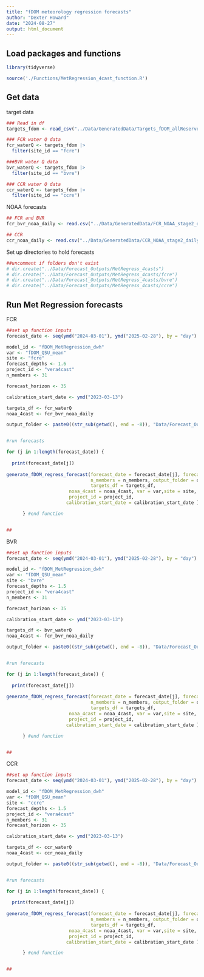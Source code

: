 ```yaml
---
title: "fDOM meteorology regression forecasts"
author: "Dexter Howard"
date: "2024-08-27"
output: html_document
---
```



## Load packages and functions 

```r
library(tidyverse)

source('./Functions/MetRegression_4cast_function.R')

```


## Get data 

target data 
```r
### Read in df 
targets_fdom <- read_csv("../Data/GeneratedData/Targets_fDOM_allReservoirs.csv")

### FCR water Q data
fcr_waterQ <- targets_fdom |>
  filter(site_id == "fcre")

###BVR water Q data
bvr_waterQ <- targets_fdom |>
  filter(site_id == "bvre")

### CCR water Q data
ccr_waterQ <- targets_fdom |>
  filter(site_id == "ccre")

```


NOAA forecasts 
```r
## FCR and BVR 
fcr_bvr_noaa_daily <- read.csv("../Data/GeneratedData/FCR_NOAA_stage2_dailyaverage_27sep20-19mar25.csv")

## CCR
ccr_noaa_daily <- read.csv("../Data/GeneratedData/CCR_NOAA_stage2_dailyaverage_27sep20-19mar25.csv")

```


Set up directories to hold forecasts

```r
##uncomment if folders don't exist
# dir.create("../Data/Forecast_Outputs/MetRegress_4casts")
# dir.create("../Data/Forecast_Outputs/MetRegress_4casts/fcre")
# dir.create("../Data/Forecast_Outputs/MetRegress_4casts/bvre")
# dir.create("../Data/Forecast_Outputs/MetRegress_4casts/ccre")

```




## Run Met Regression forecasts 

FCR
```r
##set up function inputs
forecast_date <- seq(ymd("2024-03-01"), ymd("2025-02-28"), by = "day")

model_id <- "fDOM_MetRegression_dwh"
var <- "fDOM_QSU_mean"
site <- "fcre"
forecast_depths <- 1.6
project_id <- "vera4cast"
n_members <- 31

forecast_horizon <- 35

calibration_start_date <- ymd("2023-03-13") 

targets_df <- fcr_waterQ
noaa_4cast <- fcr_bvr_noaa_daily

output_folder <- paste0((str_sub(getwd(), end = -8)), "Data/Forecast_Outputs/MetRegress_4casts/fcre/", model_id, "_", site, "_")


#run forecasts

for (j in 1:length(forecast_date)) {
  
  print(forecast_date[j]) 
  
generate_fDOM_regress_forecast(forecast_date = forecast_date[j], forecast_horizon = forecast_horizon, 
                               n_members = n_members, output_folder = output_folder, model_id = model_id, 
                               targets_df = targets_df,
                       noaa_4cast = noaa_4cast, var = var,site = site, forecast_depths = forecast_depths,
                       project_id = project_id,
                      calibration_start_date = calibration_start_date )

      } #end function


## 


```



BVR
```r
##set up function inputs
forecast_date <- seq(ymd("2024-03-01"), ymd("2025-02-28"), by = "day")

model_id <- "fDOM_MetRegression_dwh"
var <- "fDOM_QSU_mean"
site <- "bvre"
forecast_depths <- 1.5
project_id <- "vera4cast"
n_members <- 31

forecast_horizon <- 35

calibration_start_date <- ymd("2023-03-13") 

targets_df <- bvr_waterQ
noaa_4cast <- fcr_bvr_noaa_daily

output_folder <- paste0((str_sub(getwd(), end = -8)), "Data/Forecast_Outputs/MetRegress_4casts/bvre/", model_id, "_", site, "_")


#run forecasts

for (j in 1:length(forecast_date)) {
  
  print(forecast_date[j]) 
  
generate_fDOM_regress_forecast(forecast_date = forecast_date[j], forecast_horizon = forecast_horizon, 
                               n_members = n_members, output_folder = output_folder, model_id = model_id, 
                               targets_df = targets_df,
                       noaa_4cast = noaa_4cast, var = var,site = site, forecast_depths = forecast_depths,
                       project_id = project_id,
                      calibration_start_date = calibration_start_date )

      } #end function


## 


```


CCR
```r
##set up function inputs
forecast_date <- seq(ymd("2024-03-01"), ymd("2025-02-28"), by = "day")

model_id <- "fDOM_MetRegression_dwh"
var <- "fDOM_QSU_mean"
site <- "ccre"
forecast_depths <- 1.5
project_id <- "vera4cast"
n_members <- 31
forecast_horizon <- 35

calibration_start_date <- ymd("2023-03-13") 

targets_df <- ccr_waterQ
noaa_4cast <- ccr_noaa_daily

output_folder <- paste0((str_sub(getwd(), end = -8)), "Data/Forecast_Outputs/MetRegress_4casts/ccre/", model_id, "_", site, "_")


#run forecasts

for (j in 1:length(forecast_date)) {
  
  print(forecast_date[j]) 
  
generate_fDOM_regress_forecast(forecast_date = forecast_date[j], forecast_horizon = forecast_horizon, 
                               n_members = n_members, output_folder = output_folder, model_id = model_id, 
                               targets_df = targets_df,
                       noaa_4cast = noaa_4cast, var = var,site = site, forecast_depths = forecast_depths,
                       project_id = project_id,
                      calibration_start_date = calibration_start_date )

      } #end function


## 


```







